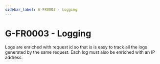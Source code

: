 ```yaml
---
sidebar_label: G-FR0003 - Logging
---
```


# G-FR0003 - Logging

Logs are enriched with request id so that is is easy to track all the logs generated by the same request. Each log must also be enriched with an IP address.